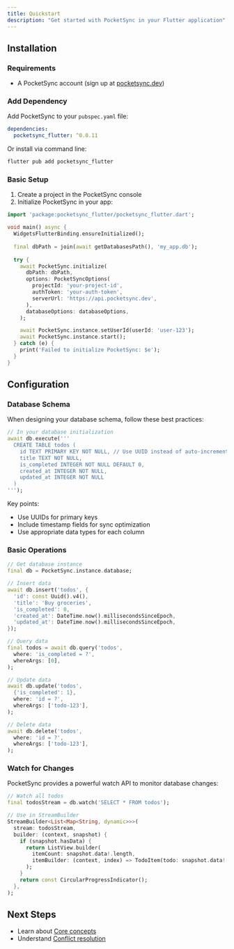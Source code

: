 ```yaml
---
title: Quickstart
description: "Get started with PocketSync in your Flutter application"
---
```


## Installation

### Requirements

- A PocketSync account (sign up at [pocketsync.dev](https://pocketsync.dev))

### Add Dependency

Add PocketSync to your `pubspec.yaml` file:

```yaml
dependencies:
  pocketsync_flutter: ^0.0.11
```

Or install via command line:

```bash
flutter pub add pocketsync_flutter
```

### Basic Setup

1. Create a project in the PocketSync console
2. Initialize PocketSync in your app:

```dart
import 'package:pocketsync_flutter/pocketsync_flutter.dart';

void main() async {
  WidgetsFlutterBinding.ensureInitialized();
  
  final dbPath = join(await getDatabasesPath(), 'my_app.db');
  
  try {
    await PocketSync.initialize(
      dbPath: dbPath,
      options: PocketSyncOptions(
        projectId: 'your-project-id',
        authToken: 'your-auth-token',
        serverUrl: 'https://api.pocketsync.dev',
      ),
      databaseOptions: databaseOptions,
    );

    await PocketSync.instance.setUserId(userId: 'user-123');
    await PocketSync.instance.start();
  } catch (e) {
    print('Failed to initialize PocketSync: $e');
  }
}
```

## Configuration

### Database Schema

When designing your database schema, follow these best practices:

```dart
// In your database initialization
await db.execute('''
  CREATE TABLE todos (
    id TEXT PRIMARY KEY NOT NULL, // Use UUID instead of auto-increment
    title TEXT NOT NULL,
    is_completed INTEGER NOT NULL DEFAULT 0,
    created_at INTEGER NOT NULL,
    updated_at INTEGER NOT NULL
  )
''');
```

Key points:
- Use UUIDs for primary keys
- Include timestamp fields for sync optimization
- Use appropriate data types for each column

### Basic Operations

```dart
// Get database instance
final db = PocketSync.instance.database;

// Insert data
await db.insert('todos', {
  'id': const Uuid().v4(),
  'title': 'Buy groceries',
  'is_completed': 0,
  'created_at': DateTime.now().millisecondsSinceEpoch,
  'updated_at': DateTime.now().millisecondsSinceEpoch,
});

// Query data
final todos = await db.query('todos',
  where: 'is_completed = ?',
  whereArgs: [0],
);

// Update data
await db.update('todos',
  {'is_completed': 1},
  where: 'id = ?',
  whereArgs: ['todo-123'],
);

// Delete data
await db.delete('todos',
  where: 'id = ?',
  whereArgs: ['todo-123'],
);
```

### Watch for Changes

PocketSync provides a powerful watch API to monitor database changes:

```dart
// Watch all todos
final todosStream = db.watch('SELECT * FROM todos');

// Use in StreamBuilder
StreamBuilder<List<Map<String, dynamic>>>(
  stream: todosStream,
  builder: (context, snapshot) {
    if (snapshot.hasData) {
      return ListView.builder(
        itemCount: snapshot.data!.length,
        itemBuilder: (context, index) => TodoItem(todo: snapshot.data![index]),
      );
    }
    return const CircularProgressIndicator();
  },
);
```

## Next Steps

- Learn about [Core concepts](/core-concepts/offline-first)
- Understand [Conflict resolution](/core-concepts/conflict-resolution)